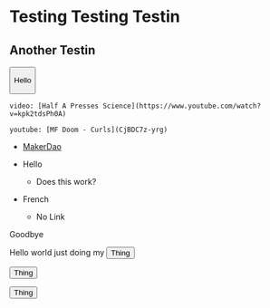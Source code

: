 
# Testing Testing Testin 

## Another Testin


<Button to="/"> 

<Icon name="rocketchat"/>

Hello

</Button>

`video: [Half A Presses Science](https://www.youtube.com/watch?v=kpk2tdsPh0A)`

`youtube: [MF Doom - Curls](CjBDC7z-yrg)`

<List>

- [MakerDao](https://makerdao.com)

- Hello
	- <Box> Does this work? </Box>

- French
	- No Link

Goodbye

</List>

Hello world just doing my <Button>Thing</Button>

<Button>Thing</Button>

<Button>Thing</Button>

